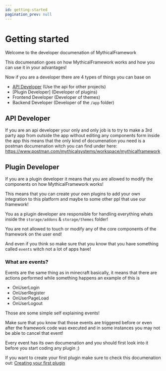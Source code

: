 ```yaml
---
id: getting-started
pagination_prev: null
---
```


# Getting started

Welcome to the developer documenation of MythicalFramework

This documenation goes on how MythicalFramework works and how you can use it in your advantages!

Now if you are a developer there are 4 types of things you can base on

- [API Developer](#api-developer) (Use the api for other projects)
- [Plugin Developer] (Developer of plugins)
- Frontend Developer (Developer of themes)
- Backend Developer (Developer of the `/app` folder)


## API Developer

If you are an api developer your only and only job is to try to make a 3rd party app from outside the app without editing any components form inside the app
this means that the only kind of documenation you need is a postman documenation witch you can find under here: https://www.postman.com/mythicalsystems/workspace/mythicalframework


## Plugin Developer

If you are a plugin developer it means that you are allowed to modify the components on how MythicalFramework works!

This means that you can create your own plugins to add your own integration to this platform and maybe to some other ppl that use our framework!

You as a plugin developer are responsible for handling everything whats inside the `storage/addons` & `storage/themes` folder!

You are not allowed to touch or modify any of the core components of the framework on the user end!

And even if you think so make sure that you know that you have something called `events` witch not a lot of apps have!

### What are events?

Events are the same thing as in minecraft basically, it means that there are actions performed while something happens an example of this is

- OnUserLogin 
- OnUserRegister
- OnUserPageLoad
- OnUserLogout

Those are some simple self explaining events! 

Make sure that you know that those events are triggered before or even after the framework code was executed and in some instances you may not be able to cancel that event!

Every event has its own documenation and you should first look into it before you start coding any plugin ;)

If you want to create your first plugin make sure to check this documenation out: [Creating your first plugin](/docs/MythicalFramework/developer/plugins/getting-started)